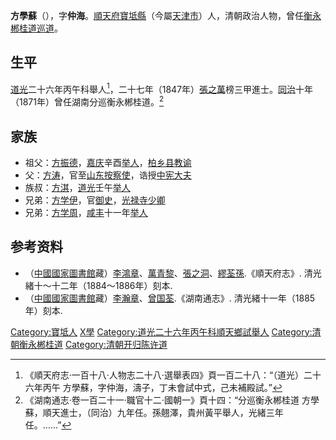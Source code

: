 {{明清人物信息框
| 姓名 = 方學蘇
| 原名 =
| 圖片名稱= 
| 圖片大小 = 
| 圖片說明 = 
| 最高職務 = [[衡永郴桂道|衡永郴桂道]][[道员|巡道]]
| 國家 = [[大清|大清]]
| 爵位 =
| 籍貫 = [[直隶|直隶]][[宝坻|宝坻]]
| 族裔 = [[漢族|漢族]]
| 旗籍 = 
| 字號 = 仲海
| 諡號 = 
| 出生日期 = 生年不详
| 出生地點 = [[直隶省|直隶省]][[顺天府|顺天府]][[宝坻县|宝坻县]]
| 逝世日期 = 卒年不详
| 逝世地點 = [[直隶省|直隶省]][[顺天府|顺天府]][[宝坻县|宝坻县]]
| 墓葬 =
| 配偶 =
| 親屬 = 
| 出身 = 
* [[道光|道光]]二十七年丁未科[[进士|进士]]
| 經歷 = 
| 著作 =
}}
'''方學蘇'''（{{bd|？||？}}），字'''仲海'''。[[順天府|順天府]][[寶坻縣|寶坻縣]]（今屬[[天津市|天津市]]）人，清朝政治人物，曾任[[衡永郴桂道|衡永郴桂道]][[道员|巡道]]。

== 生平 ==
[[道光|道光]]二十六年丙午科舉人<ref>《順天府志·一百十八·人物志二十八·選舉表四》頁一百二十八：“（道光）二十六年丙午 方學蘇，字仲海，濤子，丁未會試中式，己未補殿試。”</ref>，二十七年（1847年）[[張之萬|張之萬]]榜三甲進士。[[同治|同治]]十年（1871年）曾任湖南分巡衡永郴桂道。<ref>《湖南通志·卷一百二十一·職官十二·國朝一》頁十四：“分巡衡永郴桂道 方學蘇，順天進士，（同治）九年任。孫翹澤，貴州黃平舉人，光緒三年任。……”</ref>

== 家族 ==
* 祖父：[[方振德|方振德]]，[[嘉庆|嘉庆]]辛酉[[举人|举人]]，[[柏乡县|柏乡县]][[教谕|教谕]]
* 父：[[方涛|方涛]]，官至[[山东|山东]][[按察使|按察使]]，诰授[[中宪大夫|中宪大夫]]
* 族叔：[[方淇|方淇]]，[[道光|道光]]壬午[[举人|举人]]
* 兄弟：[[方学伊|方学伊]]，官[[御史|御史]]，[[光禄寺|光禄寺]][[少卿|少卿]]
* 兄弟：[[方学周|方学周]]，[[咸丰|咸丰]]十一年[[举人|举人]]

== 参考资料 ==
{{reflist}}

*（[[中國國家圖書館|中國國家圖書館]]藏）[[李鴻章|李鴻章]]、[[萬青黎|萬青黎]]、[[張之洞|張之洞]]、[[繆荃孫|繆荃孫]].《順天府志》. 清光緒十～十二年（1884～1886年）刻本.
*（[[中國國家圖書館|中國國家圖書館]]藏）[[李瀚章|李瀚章]]、[[曾国荃|曾国荃]].《湖南通志》. 清光緒十一年（1885年）刻本.

{{道光二十七年丁未科殿試金榜}}

{{Authority control}}

{{DEFAULTSORT:Fang方}}
[[Category:寶坻人|Category:寶坻人]]
[[Category:方姓|X學]]
[[Category:道光二十六年丙午科順天鄉試舉人|Category:道光二十六年丙午科順天鄉試舉人]]
[[Category:清朝衡永郴桂道|Category:清朝衡永郴桂道]]
[[Category:清朝开归陈许道|Category:清朝开归陈许道]]


{{清朝人物小作品}}